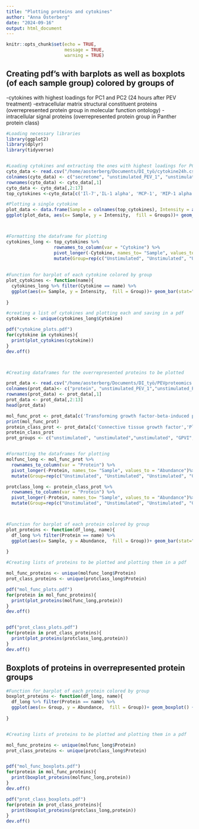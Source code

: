 ```yaml
---
title: "Plotting proteins and cytokines"
author: "Anna Österberg"
date: "2024-09-16"
output: html_document
---
```


```r
knitr::opts_chunk$set(echo = TRUE,
                      message = TRUE,
                      warning = TRUE)
```

## Creating pdf's with barplots as well as boxplots (of each sample group) colored by groups of 
  -cytokines with highest loadings for PC1 and PC2 (24 hours after PEV treatment)
  -extracellular matrix structural constituent proteins (overrepresented protein group in molecular function ontology)
  -intracellular signal proteins (overrepresented protein group in Panther protein class)

```r
#Loading necessary libraries 
library(ggplot2)
library(dplyr)
library(tidyverse)


#Loading cytokines and extracting the ones with highest loadings for PC1 and PC2
cyto_data <- read.csv("/home/aosterberg/Documents/DI_työ/cytokine24h.csv",header = TRUE)
colnames(cyto_data) <- c("secretome", "unstimulated_PEV_1", "unstimulated_PEV_2", "unstimulated_PEV_3", "unstimulated_PEV_4","GPVI_PEV_1", "GPVI_PEV_2", "GPVI_PEV_3", "GPVI_PEV_4", "CLEC2_PEV_1","CLEC2_PEV_2","CLEC2_PEV_3", "CLEC2_PEV_4", "TC_PEV_1","TC_PEV_2","TC_PEV_3", "TC_PEV_4", "no_PEV_1","no_PEV_2","no_PEV_3","no_PEV_4")
rownames(cyto_data) <- cyto_data[,1]
cyto_data <- cyto_data[,2:17]
top_cytokines <-cyto_data[c('Il-7','IL-1 alpha', 'MCP-1', 'MIP-1 alpha', 'MIP-1 beta', 'SDF-1 alpha'),]

#Plotting a single cytokine
plot_data <- data.frame(Sample = colnames(top_cytokines), Intensity = as.numeric(top_cytokines[1,]), Groups =  c("unstimulated", "unstimulated", "unstimulated", "unstimulated", "GPVI", "GPVI","GPVI", "GPVI", "CLEC2", "CLEC2", "CLEC2", "CLEC2","TC","TC","TC","TC"))
ggplot(plot_data, aes(x= Sample, y = Intensity,  fill = Groups))+ geom_bar(stat = "identity") + theme_minimal()+theme(axis.text.x = element_blank()) + labs(title = "IL-7")+ theme(plot.title = element_text(hjust=0.5, size =20))



#Formatting the dataframe for plotting
cytokines_long <- top_cytokines %>% 
                  rownames_to_column(var = "Cytokine") %>% 
                  pivot_longer(-Cytokine, names_to= "Sample", values_to = "Intensity")%>% 
                  mutate(Group=rep(c("Unstimulated", "Unstimulated", "Unstimulated", "Unstimulated", "GPVI", "GPVI","GPVI", "GPVI", "CLEC2", "CLEC2", "CLEC2", "CLEC2","TC","TC","TC","TC"), length  = 96))
                           
  
#Function for barplot of each cytokine colored by group
plot_cytokines <- function(name){
  cytokines_long %>% filter(Cytokine == name) %>% 
  ggplot(aes(x= Sample, y = Intensity,  fill = Group))+ geom_bar(stat="identity") + theme_minimal()+theme(axis.text.x = element_blank())+ labs(title = name)+ theme(plot.title = element_text(hjust=0.5, size =20))
  
}

#creating a list of cytokines and plotting each and saving in a pdf
cytokines <- unique(cytokines_long$Cytokine)

pdf("cytokine_plots.pdf")
for(cytokine in cytokines){
  print(plot_cytokines(cytokine))
}
dev.off()



#Creating dataframes for the overrepresented proteins to be plotted

prot_data <- read.csv("/home/aosterberg/Documents/DI_työ/PEVproteomics.csv",header = TRUE, dec = ",")
colnames(prot_data)<- c("protein", "unstimulated_PEV_1","unstimulated_PEV_2","unstimulated_PEV_3","GPVI_PEV_1", "GPVI_PEV_2", "GPVI_PEV_3", "CLEC2_PEV_1","CLEC2_PEV_2","CLEC2_PEV_3","TC_PEV_1","TC_PEV_2","TC_PEV_3")
rownames(prot_data) <- prot_data[,1]
prot_data <- prot_data[,2:13]
head(prot_data)

mol_func_prot <- prot_data[c('Transforming growth factor-beta-induced protein ig-h3', 'Nidogen-2','Latent-transforming growth factor beta-binding protein 1', 'Fibrinogen beta chain', 'Fibronectin', 'Extracellular matrix protein 1', 'Fibrinogen alpha chain', 'Nidogen-1', 'SPARC', 'Vitronectin'),]
print(mol_func_prot)
protein_class_prot <- prot_data[c('Connective tissue growth factor','Platelet-derived growth factor D', 'Angiopoietin-1', 'Fibrinogen beta chain', 'Platelet factor 4', 'Platelet basic protein', 'Platelet-derived growth factor subunit B', 'Platelet-derived growth factor subunit A'),]
protein_class_prot
prot_groups <- c("unstimulated", "unstimulated","unstimulated", "GPVI", "GPVI","GPVI", "CLEC2", "CLEC2", "CLEC2","TC","TC","TC")


#Formatting the dataframes for plotting
molfunc_long <- mol_func_prot %>% 
  rownames_to_column(var = "Protein") %>% 
  pivot_longer(-Protein, names_to= "Sample", values_to = "Abundance")%>% 
  mutate(Group=rep(c("Unstimulated", "Unstimulated", "Unstimulated", "GPVI", "GPVI","GPVI", "CLEC2", "CLEC2", "CLEC2","TC","TC","TC"), times  = 10))

protclass_long <- protein_class_prot %>% 
  rownames_to_column(var = "Protein") %>% 
  pivot_longer(-Protein, names_to= "Sample", values_to = "Abundance")%>% 
  mutate(Group=rep(c("Unstimulated", "Unstimulated", "Unstimulated", "GPVI", "GPVI","GPVI", "CLEC2", "CLEC2", "CLEC2","TC","TC","TC"), times  = 8))



#Function for barplot of each protein colored by group
plot_proteins <- function(df_long, name){
  df_long %>% filter(Protein == name) %>% 
  ggplot(aes(x= Sample, y = Abundance,  fill = Group))+ geom_bar(stat="identity") + theme_minimal()+theme(axis.text.x = element_blank())+ labs(title = name)+ theme(plot.title = element_text(hjust=0.5, size =15))
  
}

#Creating lists of proteins to be plotted and plotting them in a pdf

mol_func_proteins <- unique(molfunc_long$Protein)
prot_class_proteins <- unique(protclass_long$Protein)

pdf("mol_func_plots.pdf")
for(protein in mol_func_proteins){
  print(plot_proteins(molfunc_long,protein))
}
dev.off()


pdf("prot_class_plots.pdf")
for(protein in prot_class_proteins){
  print(plot_proteins(protclass_long,protein))
}
dev.off()

```
## Boxplots of proteins in overrepresented protein groups 

```r

#Function for barplot of each protein colored by group
boxplot_proteins <- function(df_long, name){
  df_long %>% filter(Protein == name) %>% 
  ggplot(aes(x= Group, y = Abundance,  fill = Group))+ geom_boxplot() + theme_minimal()+ labs(title = name)+ theme(plot.title = element_text(hjust=0.5, size =15))
  
}


#Creating lists of proteins to be plotted and plotting them in a pdf

mol_func_proteins <- unique(molfunc_long$Protein)
prot_class_proteins <- unique(protclass_long$Protein)


pdf("mol_func_boxplots.pdf")
for(protein in mol_func_proteins){
  print(boxplot_proteins(molfunc_long,protein))
}
dev.off()

pdf("prot_class_boxplots.pdf")
for(protein in prot_class_proteins){
  print(boxplot_proteins(protclass_long,protein))
}
dev.off()
```

